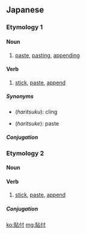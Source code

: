 ==Japanese==

===Etymology 1===
{{ja-kanjitab|ちょう|ふ|yomi=on}}

====Noun====
{{ja-noun|ちょうふ}}

# [[paste]], [[pasting]], [[appending]]

====Verb====
{{ja-verb-suru|tr=trans|ちょうふ}}

# [[stick]], [[paste]], [[append]]

=====Synonyms=====
* {{l|ja|貼り付く}} (''haritsuku''): cling
* {{l|ja|貼り付け}} (''haritsuke''): paste

=====Conjugation=====
{{ja-suru|ちょうふ}}

===Etymology 2===
{{ja-kanjitab|てん|ふ|k2=ぷ|yomi=on|r=y}}

====Noun====
{{ja-noun|てんぷ}}

====Verb====
{{ja-verb-suru|tr=trans|てんぷ}}

# [[stick]], [[paste]], [[append]]

=====Conjugation=====
{{ja-suru|てんぷ}}

[[ko:貼付]]
[[mg:貼付]]